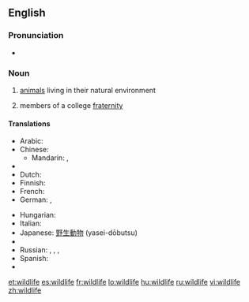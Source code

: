 ==English==

===Pronunciation===
* {{IPA|/ˈwaɪldlaɪf/}}

===Noun===
{{wikipedia}}
{{en-noun|-}}

# [[animals]] living in their natural environment
# {{Slang}} members of a college [[fraternity]]

====Translations====
{{trans-top|animals living in their natural environment}}
* Arabic: {{t|ar|الحياة البرية|sc=Arab}}
* Chinese:
** Mandarin: {{t-|cmn|野生動物|sc=Hani}}, {{t-|cmn|野生动物|tr=yěshēng dòngwù|sc=Hani}}
* {{trreq|Czech}}
* Dutch: {{t|nl|wildleven|n}}
* Finnish: {{t-|fi|villieläin|p|alt=villieläimet}}
* French: {{t+|fr|faune|f}}
* German: {{t|de|Tierwelt|f}},  {{t+|de|Fauna|f}}
{{trans-mid}}
* Hungarian: {{t|hu|vadvilág}}
* Italian: {{t|it|fauna|f}}
* Japanese: [[野生動物]] (yasei-dōbutsu)
* {{trreq|Portuguese}}
* Russian: {{t|ru|дикая природа|f|tr=díkaja priróda|sc=Cyrl}},  {{t|ru|живая природа|f|tr=živája priróda|sc=Cyrl}},  {{t|ru|животный мир|m|tr=živótnyj mir|sc=Cyrl}},  {{t|ru|фауна|f|tr=fáuna|sc=Cyrl}}
* Spanish: {{t|es|vida silvestre|f}}
* {{trreq|Swedish}}
{{trans-bottom}}

{{trans-top|slang: members of a college fraternity}}
{{trans-mid}}
{{trans-bottom}}

[[et:wildlife]]
[[es:wildlife]]
[[fr:wildlife]]
[[lo:wildlife]]
[[hu:wildlife]]
[[ru:wildlife]]
[[vi:wildlife]]
[[zh:wildlife]]